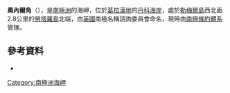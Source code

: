 {{coord|64|49|S|63|6|W|display=title}}

'''奧內爾角'''（{{lang-en|O'Neill Point}}），是[[南極洲|南極洲]]的海岬，位於[[葛拉漢地|葛拉漢地]]的[[丹科海岸|丹科海岸]]，處於[[勒梅爾島|勒梅爾島]]西北面2.8公里的[[勞塔羅島|勞塔羅島]]北端，由[[英國|英國]]南極名稱諮詢委員會命名，現時由[[南極條約體系|南極條約體系]]管理。

==參考資料==
*{{usgs-gazetteer}}

{{DEFAULTSORT:O'Neill Point}}
[[Category:南極洲海岬|Category:南極洲海岬]]


{{DancoCoast-geo-stub}}